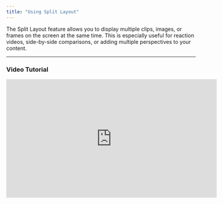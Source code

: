 ```yaml
---
title: "Using Split Layout"
---
```


The Split Layout feature allows you to display multiple clips, images, or frames on the screen at the same time. This is especially useful for reaction videos, side-by-side comparisons, or adding multiple perspectives to your content.

---

### Video Tutorial

<iframe width="560" height="315" src="https://www.youtube.com/embed/d1uODwTDlh8?si=zh4KQdHaoymD-Ycp" title="YouTube video player" frameborder="0" allow="accelerometer; autoplay; clipboard-write; encrypted-media; gyroscope; picture-in-picture; web-share" referrerpolicy="strict-origin-when-cross-origin" allowfullscreen />

---

### Steps to Use Split Layout

**Step 1:** Open the editor for the clip you want to edit.

![Edit Captions1 Jp](/images/edit-captions1.jpg)

**Step 2:** On the top ribbon, click the **Layout** button.

![Aspect Ratio9 Jp](/images/aspect-ratio9.jpg)

**Step 3:** From the layout options, choose **Portrait Split Layout**.

![Split Ratio 1 Jp](/images/split-ratio-1.jpg)

**Step 4:** Adjust the size and position of each section to create the perfect framing.

![Split Ratio2 Jp](/images/split-ratio2.jpg)

---

That’s it\! You’ve now created a Split Layout. This is a simple but powerful way to make your videos more dynamic and engaging.
